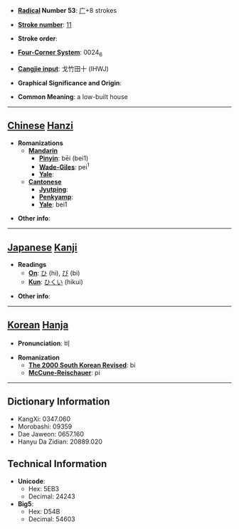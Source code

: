 * '''[[Wiktionary:Chinese radical index| Radical]] Number 53''': [[Wiktionary:Chinese radical index 广|广]]+8 strokes

* '''[[Wiktionary:Chinese total strokes index|Stroke number]]''': [[Wiktionary:Chinese total strokes index 11|11]]

* '''Stroke order''': 

* '''[[Wiktionary:Chinese four corner index|Four-Corner System]]''': 0024<sub>6</sub>

* '''[[Wiktionary:Chinese Cangjie index|Cangjie input]]''': 戈竹田十 (IHWJ)

* '''Graphical Significance and Origin''': 

* '''Common Meaning''': a low-built house

----

== [[Chinese]] [[Hanzi]] ==

* '''Romanizations'''
** '''[[Mandarin]]'''
*** '''[[Pinyin]]''': bēi (bei1)
*** '''[[Wade-Giles]]''': pei<sup>1</sup>
*** '''[[Yale]]''': 
** '''[[Cantonese]]'''
*** '''[[Jyutping]]''':
*** '''[[Penkyamp]]''': 
*** '''[[Yale]]''': bei1

* '''Other info''': 

----

== [[Japanese]] [[Kanji]] ==

* '''Readings'''
** '''[[On]]''': [[ひ]] (hi), [[び]] (bi)
** '''[[Kun]]''': [[ひくい]] (hikui)

* '''Other info''':  

----

== [[Korean]] [[Hanja]] ==

* '''Pronunciation''': 비

* '''Romanization'''
** '''[[The 2000 South Korean Revised Romanization|The 2000 South Korean Revised]]''': bi
** '''[[McCune-Reischauer]]''': pi

----

== Dictionary Information ==

* KangXi: 0347.060
* Morobashi: 09359
* Dae Jaweon: 0657.160
* Hanyu Da Zidian: 20889.020

== Technical Information ==

* '''Unicode''':
** Hex: 5EB3
** Decimal: 24243
* '''Big5''':
** Hex: D54B
** Decimal: 54603